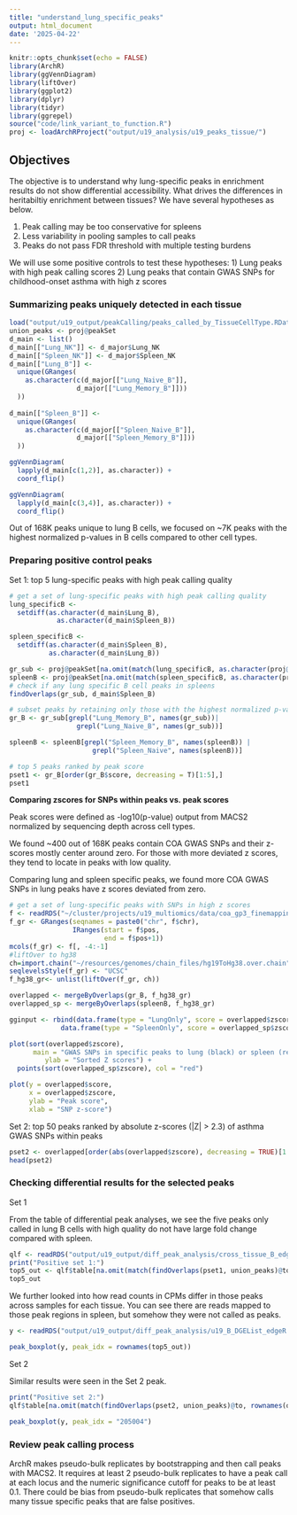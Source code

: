 ```yaml
---
title: "understand_lung_specific_peaks"
output: html_document
date: '2025-04-22'
---
```


```r
knitr::opts_chunk$set(echo = FALSE)
library(ArchR)
library(ggVennDiagram)
library(liftOver)
library(ggplot2)
library(dplyr)
library(tidyr)
library(ggrepel)
source("code/link_variant_to_function.R")
proj <- loadArchRProject("output/u19_analysis/u19_peaks_tissue/")
```

## Objectives

The objective is to understand why lung-specific peaks in enrichment results do not show differential accessibility. What drives the differences in heritabiltiy enrichment between tissues? We have several hypotheses as below.

1. Peak calling may be too conservative for spleens  
2. Less variability in pooling samples to call peaks   
3. Peaks do not pass FDR threshold with multiple testing burdens 

We will use some positive controls to test these hypotheses: 1) Lung peaks with high peak calling scores  2) Lung peaks that contain GWAS SNPs for childhood-onset asthma with high z scores


### Summarizing peaks uniquely detected in each tissue 
```r
load("output/u19_output/peakCalling/peaks_called_by_TissueCellType.RData")
union_peaks <- proj@peakSet
d_main <- list()
d_main[["Lung_NK"]] <- d_major$Lung_NK
d_main[["Spleen_NK"]] <- d_major$Spleen_NK
d_main[["Lung_B"]] <- 
  unique(GRanges(
    as.character(c(d_major[["Lung_Naive_B"]], 
                 d_major[["Lung_Memory_B"]]))
  ))
      
d_main[["Spleen_B"]] <- 
  unique(GRanges(
    as.character(c(d_major[["Spleen_Naive_B"]], 
                 d_major[["Spleen_Memory_B"]]))
  ))
```

```r
ggVennDiagram(
  lapply(d_main[c(1,2)], as.character)) + 
  coord_flip()

ggVennDiagram(
  lapply(d_main[c(3,4)], as.character)) + 
  coord_flip()
```
Out of 168K peaks unique to lung B cells, we focused on ~7K peaks with the highest normalized p-values in B cells compared to other cell types. 

### Preparing positive control peaks 

Set 1: top 5 lung-specific peaks with high peak calling quality
```r
# get a set of lung-specific peaks with high peak calling quality
lung_specificB <- 
  setdiff(as.character(d_main$Lung_B),
            as.character(d_main$Spleen_B))

spleen_specificB <- 
  setdiff(as.character(d_main$Spleen_B),
          as.character(d_main$Lung_B))

gr_sub <- proj@peakSet[na.omit(match(lung_specificB, as.character(proj@peakSet)))]
spleenB <- proj@peakSet[na.omit(match(spleen_specificB, as.character(proj@peakSet)))]
# check if any lung specific B cell peaks in spleens
findOverlaps(gr_sub, d_main$Spleen_B)

# subset peaks by retaining only those with the highest normalized p-values in B cells
gr_B <- gr_sub[grepl("Lung_Memory_B", names(gr_sub))|
                 grepl("Lung_Naive_B", names(gr_sub))]

spleenB <- spleenB[grepl("Spleen_Memory_B", names(spleenB)) | 
                     grepl("Spleen_Naive", names(spleenB))]

# top 5 peaks ranked by peak score
pset1 <- gr_B[order(gr_B$score, decreasing = T)[1:5],]
pset1
```
**Comparing zscores for SNPs within peaks vs. peak scores** 

Peak scores were defined as -log10(p-value) output from MACS2 normalized by sequencing depth across cell types. 

We found ~400 out of 168K peaks contain COA GWAS SNPs and their z-scores mostly center around zero. For those with more deviated z scores, they tend to locate in peaks with low quality. 

Comparing lung and spleen specific peaks, we found more COA GWAS SNPs in lung peaks have z scores deviated from zero. 

```r
# get a set of lung-specific peaks with SNPs in high z scores 
f <- readRDS("~/cluster/projects/u19_multiomics/data/coa_gp3_finemapping_gwas_L5.rds")
f_gr <- GRanges(seqnames = paste0("chr", f$chr),
                IRanges(start = f$pos,
                        end = f$pos+1))
mcols(f_gr) <- f[, -4:-1]
#liftOver to hg38
ch=import.chain("~/resources/genomes/chain_files/hg19ToHg38.over.chain")
seqlevelsStyle(f_gr) <- "UCSC"
f_hg38_gr<- unlist(liftOver(f_gr, ch))

overlapped <- mergeByOverlaps(gr_B, f_hg38_gr)
overlapped_sp <- mergeByOverlaps(spleenB, f_hg38_gr)

gginput <- rbind(data.frame(type = "LungOnly", score = overlapped$zscore),
             data.frame(type = "SpleenOnly", score = overlapped_sp$zscore))

plot(sort(overlapped$zscore),
      main = "GWAS SNPs in specific peaks to lung (black) or spleen (red)",
         ylab = "Sorted Z scores") + 
  points(sort(overlapped_sp$zscore), col = "red")

plot(y = overlapped$score,
     x = overlapped$zscore,
     ylab = "Peak score",
     xlab = "SNP z-score")
```

Set 2: top 50 peaks ranked by absolute z-scores (|Z| > 2.3) of asthma GWAS SNPs within peaks 

```r
pset2 <- overlapped[order(abs(overlapped$zscore), decreasing = TRUE)[1:50], ]$gr_B
head(pset2)
```

### Checking differential results for the selected peaks

Set 1

From the table of differential peak analyses, we see the five peaks only called in lung B cells with high quality do not have large fold change compared with spleen. 
```r
qlf <- readRDS("output/u19_output/diff_peak_analysis/cross_tissue_B_edgeR.RDS")
print("Positive set 1:")
top5_out <- qlf$table[na.omit(match(findOverlaps(pset1, union_peaks)@to, rownames(qlf$table))), ]
top5_out
```
We further looked into how read counts in CPMs differ in those peaks across samples for each tissue. You can see there are reads mapped to those peak regions in spleen, but somehow they were not called as peaks. 
```r
y <- readRDS("output/u19_output/diff_peak_analysis/u19_B_DGEList_edgeR.RDS")

peak_boxplot(y, peak_idx = rownames(top5_out))
```
Set 2

Similar results were seen in the Set 2 peak. 
```r
print("Positive set 2:")
qlf$table[na.omit(match(findOverlaps(pset2, union_peaks)@to, rownames(qlf$table))), ]
```
```r
peak_boxplot(y, peak_idx = "205004")
```

### Review peak calling process

ArchR makes pseudo-bulk replicates by bootstrapping and then call peaks with MACS2. It requires at least 2 pseudo-bulk replicates to have a peak call at each locus and the numeric significance cutoff for peaks to be at least 0.1. There could be bias from pseudo-bulk replicates that somehow calls many tissue specific peaks that are false positives. 



